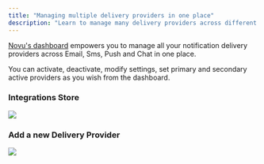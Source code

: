```yaml
---
title: "Managing multiple delivery providers in one place"
description: "Learn to manage many delivery providers across different channels in one dashboard"
---
```


[Novu's dashboard](https://dashboard.novu.co/integrations?utm_campaign=docs-usecases-multipledelivery) empowers you to manage all your notification delivery providers across Email, Sms, Push and Chat in one place.

You can activate, deactivate, modify settings, set primary and secondary active providers as you wish from the dashboard.

### Integrations Store

<Frame caption="All Delivery providers in one place">
  <img src="/images/integrations-store.png" />
</Frame>

### Add a new Delivery Provider

<Frame caption="Add new delivery provider across any channel">
  <img src="/images/add-new-provider.png" />
</Frame>
